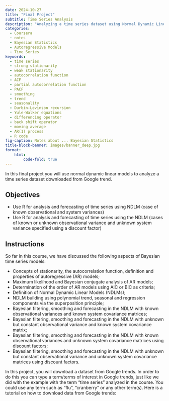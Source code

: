 ```yaml
---
date: 2024-10-27
title: "Final Project"
subtitle: Time Series Analysis
description: "Analyzing a time series dataset using Normal Dynamic Linear Models (NDLMs)"
categories: 
  - Coursera 
  - notes
  - Bayesian Statistics
  - Autoregressive Models
  - Time Series
keywords: 
  - time series
  - strong stationarity
  - weak stationarity
  - autocorrelation function
  - ACF
  - partial autocorrelation function
  - PACF
  - smoothing
  - trend
  - seasonality
  - Durbin-Levinson recursion
  - Yule-Walker equations
  - differencing operator
  - back shift operator
  - moving average
  - AR(1) process
  - R code
fig-caption: Notes about ... Bayesian Statistics
title-block-banner: images/banner_deep.jpg
format: 
    html: 
        code-fold: true
---
```


In this final project you will use normal dynamic linear models to analyze a time series dataset downloaded from Google trend.

::: {.callout-note}
## Objectives

- Use R for analysis and forecasting of time series using NDLM (case of known observational and system variances)
- Use R for analysis and forecasting of time series using the NDLM (cases of known or unknown observational variance and unknown system 
variance specified using a discount factor)

:::



::: {.callout-note}
## Instructions

So far in this course, we have discussed the following aspects of Bayesian time series models:

- Concepts of stationarity, the autocorrelation function, definition and properties of autoregressive (AR) models; 
- Maximum likelihood and Bayesian conjugate analysis of AR models;
- Determination of the order of AR models using AIC or BIC as criteria;
- Definition of Normal Dynamic Linear Models (NDLMs); 
- NDLM building using polynomial trend, seasonal and regression components via the superposition principle; 
- Bayesian filtering, smoothing and forecasting in the NDLM with known observational variances and known system covariance matrices; 
- Bayesian filtering, smoothing and forecasting in the NDLM with unknown but constant observational variance and known system covariance matrix;
- Bayesian filtering, smoothing and forecasting in the NDLM with known observational variances and unknown system covariance matrices using discount factors; 
- Bayesian filtering, smoothing and forecasting in the NDLM with unknown but constant observational variance and unknown system covariance matrices using discount factors. 

In this project, you will download a dataset from Google trends. In order to do this you can type a term/terms of interest in Google trends, just like we did with the example with the term "time series"  analyzed in the course. You could use any term such as "flu", "cranberry" or any other term(s). Here is a tutorial on how to download data from Google trends:



:::
